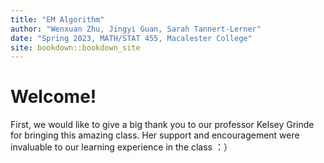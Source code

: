 ```yaml
--- 
title: "EM Algorithm"
author: "Wenxuan Zhu, Jingyi Guan, Sarah Tannert-Lerner"
date: "Spring 2023, MATH/STAT 455, Macalester College"
site: bookdown::bookdown_site
---
```


# Welcome!

First, we would like to give a big thank you to our professor Kelsey Grinde for bringing this amazing class. Her support and encouragement were invaluable to our learning experience in the class ：）

